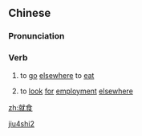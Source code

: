 ==Chinese==
{{zh-forms}}

===Pronunciation===
{{zh-pron
|m=jiùshí
|h=pfs=chhiu-sṳ̍t
|cat=v
}}

===Verb===
{{zh-verb}}

# {{lb|zh|literary}} to [[go]] [[elsewhere]] to [[eat]]
# {{lb|zh|literary}} to [[look]] [[for]] [[employment]] [[elsewhere]]

[[Category:Mandarin literary terms|jiu4shi2]]

[[zh:就食]]